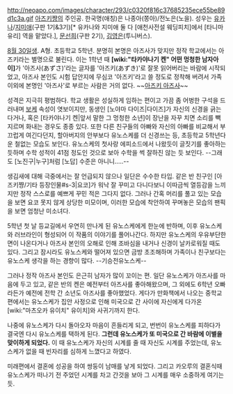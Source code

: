 http://neoapo.com/images/character/293/c0320f816c37685235ece55be89d1c3a.gif
[[아즈키쨩]]의 주인공. 한국명(애칭)은 나종아(쫑아)/전노은(노을). 성우는 [[유카나]]/[[지미애]](구판 1기&3기)[* 유카나와 지미애 둘 다 [애천사전설 웨딩피치]에서 [타니마 유리] 역을 맡았다.], [[문선희]](구판 2기), [[김영은]](투니버스).

[[8월 30일]]생. A형. 초등학교 5학년. 분명히 본명은 아즈사가 맞지만 정작 학교에서는 아즈키라는 별명으로 불린다. 이는 1학년 때 '''[wiki:"타카야나기 켄" 어떤 멍청한 남자아이]'''가 '아즈사(あずさ)'라는 글자를 '아즈키(あずき)'로 잘못 읽어버리는 바람에 시작되었고, 아즈사 본인도 시험 답안지에 무심코 '아즈키'라고 쓸 정도로 정착해 버려서 가족 이외에 본명인 '아즈사'로 부르는 사람은 거의 없다. ~~[[아즈키 아즈사]]~~

성격은 지극히 평범하다. 학교 생활은 성실하게 임하는 편이고 가끔 좀 어벙한 구석을 드러내며 [[보케]] 속성이 엿보이지만, 동생인 [노야마 다이즈|다이즈]가 자신의 신경을 긁는다거나, 혹은 [타카야나기 켄|앞서 말한 그 멍청한 소년]이 장난을 자꾸 치면 소리를 빽 지르며 화내는 경우도 종종 있다. 또한 다른 친구들의 아빠와 자신의 아빠를 비교해서 부끄럽게 여긴다던지, 할아버지의 안부보다 유노스케를 더 신경쓰는 등, 초등학교 5학년다운 철없는 모습도 보인다. 유노스케의 첫사랑 에피소드에서 나왔듯이 글짓기를 좋아하는 듯하며 수학 성적이 41점 정도인 것으로 보아 수학을 썩 잘하진 않는 듯 보인다. --그래도 [노진구|누구]처럼 [노답] 수준은 아니니.....--

생김새에 대해 극중에서는 잘 언급되지 않으나 일단은 수수한 타입. 같은 반 친구인 [아즈키쨩/기타 등장인물#s-3|요코]가 워낙 잘 꾸미고 다니다보니 이따금씩 열등감을 느끼지만 정작 스스로를 예쁘게 꾸민 적은 그다지 없다. 그러나 간혹 머리를 풀고 있는 모습을 보면 요코 못지 않게 상당한 미모이며, 이러한 모습에 착안하여 꾸며놓은 모습의 팬픽을 보면 엄청난 미소녀다.

5학년 첫 날 등교길에서 우연히 만나게 된 유노스케에게 한눈에 반하며, 이후 유노스케와 러브라인이 형성되어 이 작품의 이야기를 풀어나간다. 하지만 유노스케의 우유부단한 면이 나온다거나 아즈사 본인의 오해로 인해 조바심을 내거나 신경이 날카로워질 때도 있다. 그리고 잠시라도 유노스케와 떨어져 있으면 금방 초조해하며 가족이나 친구보다는 유노스케 생각을 하는 경향이 많다. --기승전유노스케--

그러나 정작 아즈사 본인도 은근히 남자가 많이 꼬이는 편. 일단 유노스케가 아즈사를 마음에 두고 있고, 같은 반의 켄은 예전부터 아즈사를 좋아해왔으며, 그 외에도 6학년 오빠라든가 예전에 전학 간 소년도 아즈사를 좋아했었다. 게다가 만화책에서 나오는 중학교편에서는 유노스케가 집안 사정으로 인해 미국으로 간 사이에 자신에게 다가온 [wiki:"마츠오카 유이치" 유이치]와 사귀기까지 한다.

나중에 유노스케가 다시 돌아오자 마음이 흔들리게 되고, 번번이 유노스케를 피하다가 결국엔 다시 유노스케를 택하게 된다. '''그런데 유노스케가 또 미국으로 간 바람에 이별을 맞이하게 되었다.''' 이 때 유노스케가 자신의 시계를 줄 때 자신도 시계를 주었는데, 유노스케가 없을 때 빈자리를 심하게 느꼈다고 하였다.

미래편에서 결혼에 성공을 하여 쌍둥이 남매를 낳게 되었다. 그리고 카오루의 결혼식때 유노스케가 떠나기 전 주었던 시계를 차고 간것을 보아 그 시계를 매우 소중하게 여기는 듯.
